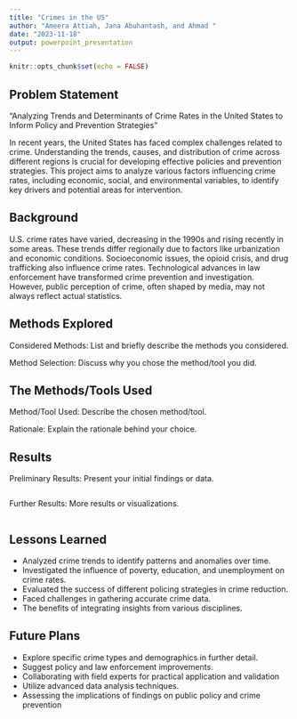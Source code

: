 ```yaml
---
title: "Crimes in the US"
author: "Ameera Attiah, Jana Abuhantash, and Ahmad "
date: "2023-11-18"
output: powerpoint_presentation
---
```


```r
knitr::opts_chunk$set(echo = FALSE)
```

## Problem Statement

"Analyzing Trends and Determinants of Crime Rates in the United States to Inform Policy and Prevention Strategies"

In recent years, the United States has faced complex challenges related to crime. Understanding the trends, causes, and distribution of crime across different regions is crucial for developing effective policies and prevention strategies. This project aims to analyze various factors influencing crime rates, including economic, social, and environmental variables, to identify key drivers and potential areas for intervention.

## Background

U.S. crime rates have varied, decreasing in the 1990s and rising recently in some areas. These trends differ regionally due to factors like urbanization and economic conditions. Socioeconomic issues, the opioid crisis, and drug trafficking also influence crime rates. Technological advances in law enforcement have transformed crime prevention and investigation. However, public perception of crime, often shaped by media, may not always reflect actual statistics.


## Methods Explored

Considered Methods:
List and briefly describe the methods you considered.

Method Selection:
Discuss why you chose the method/tool you did.

## The Methods/Tools Used

Method/Tool Used:
Describe the chosen method/tool.

Rationale:
Explain the rationale behind your choice.


## Results 

Preliminary Results:
Present your initial findings or data.
```r

```

Further Results:
More results or visualizations.
```r

```


## Lessons Learned

- Analyzed crime trends to identify patterns and anomalies over time.
- Investigated the influence of poverty, education, and unemployment on crime rates.
- Evaluated the success of different policing strategies in crime reduction.
- Faced challenges in gathering accurate crime data.
- The benefits of integrating insights from various disciplines.

## Future Plans

- Explore specific crime types and demographics in further detail.
- Suggest policy and law enforcement improvements.
- Collaborating with field experts for practical application and validation
- Utilize advanced data analysis techniques.
- Assessing the implications of findings on public policy and crime prevention
